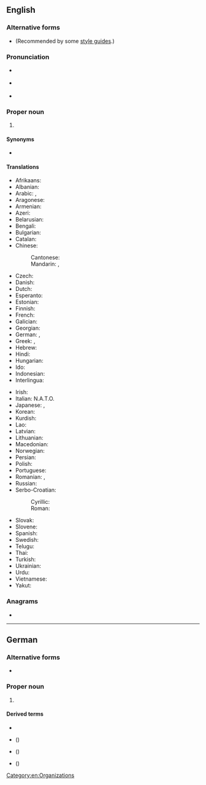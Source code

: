 {{also|nato|Nato|ñato|nǟtõ|.nato}}
==English==
{{wikipedia}}

===Alternative forms===
* {{l|en|Nato}} (Recommended by some [[style guide]]s.)

===Pronunciation===
* {{a|UK}} {{IPA|/ˈneɪ.təʊ/|lang=en}}
* {{a|US}} {{IPA|/ˈneɪ.toʊ/|lang=en}}
* {{rhymes|eɪtəʊ|lang=en}}

===Proper noun===
{{en-proper noun}}

# {{lb|en|international law}} {{acronym of|North Atlantic Treaty Organization|lang=en}}

====Synonyms====
* {{l|en|North Atlantic Terrorist Organization}} {{qualifier|invective}}

====Translations====
{{trans-top|North Atlantic Treaty Organization}}
* Afrikaans: {{t|af|NAVO}}
* Albanian: {{t|sq|NATO}}
* Arabic: {{t|ar|حِلْف اَلنَّاتُو|m}}, {{t|ar|نَاتُو|m}}
* Aragonese: {{t|an|OTAN|f}}
* Armenian: {{t|hy|ՆԱՏՕ}}
* Azeri: {{t+|az|NATO}}
* Belarusian: {{t|be|НАТО|f|tr=NÁTO}}
* Bengali: {{t|bn|ন্যাটো}}
* Bulgarian: {{t|bg|НАТО|tr=NÁTO}}
* Catalan: {{t|ca|OTAN|f}}
* Chinese:
*: Cantonese: {{t|yue|北約|tr=bak1 joek3}}
*: Mandarin: {{t+|cmn|北約|sc=Hani}}, {{t+|cmn|北约|tr=Běiyuē|sc=Hani}}
* Czech: {{t+|cs|NATO|n}}
* Danish: {{t|da|NATO}}
* Dutch: {{t+|nl|NAVO}}
* Esperanto: {{t|eo|NATO}}
* Estonian: {{t+|et|NATO}}
* Finnish: {{t+|fi|NATO}}
* French: {{t+|fr|OTAN|f}}
* Galician: {{t|gl|OTAN|f}}
* Georgian: {{t|ka|ნატო}}
* German: {{t+|de|NATO|f}}, {{t+|de|Nato|f}}
* Greek: {{t+|el|ΝΑΤΟ}}, {{t|el|ΟΒΣ}}
* Hebrew: {{t|he|נאט״ו|tr=nat"o}}
* Hindi: {{t|hi|नैटो|tr=naiṭō}}
* Hungarian: {{t+|hu|NATO}}
* Ido: {{t|io|NATO}}
* Indonesian: {{t|id|NATO}}
* Interlingua: {{t|ia|OTAN}}
{{trans-mid}}
* Irish: {{t|ga|ECAT}}
* Italian: N.A.T.O.
* Japanese: {{t|ja|北大西洋条約機構|tr=きたたいせいようじょうやくきこう, kitataiseyō-jōyaku-kikō}}, {{t|ja|ナトー|tr=Natō}}
* Korean: {{t|ko|나토|tr=Nato}}
* Kurdish: {{t+|ku|NATO}}
* Lao: {{t|lo|ເນໂຕ|sc=Geor}}
* Latvian: {{t|lv|NATO}}
* Lithuanian: {{t|lt|NATO}}
* Macedonian: {{t|mk|НАТО|f|tr=NÁTO}}
* Norwegian: {{t+|no|NATO}}
* Persian: {{t+|fa|ناتو|tr=Nâto}}
* Polish: {{t+|pl|NATO}}
* Portuguese: {{t+|pt|OTAN|f}}
* Romanian: {{t|ro|Organizația Tratatului Atlanticului de Nord|f}}, {{t+|ro|NATO}}
* Russian: {{t+|ru|НА́ТО|f}}
* Serbo-Croatian:
*: Cyrillic: {{t|sh|НАТО|sc=Cyrl}}
*: Roman: {{t+|sh|NATO}}
* Slovak: {{t+|sk|NATO}}
* Slovene: {{t+|sl|NATO}}
* Spanish: {{t+|es|OTAN|f}}
* Swedish: {{t+|sv|NATO}}
* Telugu: {{t|te|నాటో}}
* Thai: {{t|th|นาโต้|tr=naa-dtôh}}
* Turkish: {{t+|tr|NATO}}
* Ukrainian: {{t+|uk|НАТО|f|tr=NÁTO}}
* Urdu: {{t|ur|نیٹو}}
* Vietnamese: {{t|vi|NATO}}
* Yakut: {{t|sah|ХАҮТ|tr=HAUT|sc=Cyrl}}
{{trans-bottom}}

===Anagrams===
* {{anagrams|en|anot|nota|tona}}

[[Category:en:Organizations]]

----

==German==

===Alternative forms===
* {{l|de|Nato}}

===Proper noun===
{{de-proper noun|f}}

# {{l|en|NATO}}

====Derived terms====
* {{l|de|NATO-Manöver}}
* {{l|de|NATO-Offensive}} ({{l|de|Nato-Offensive}})
* {{l|de|NATO-Streitkräfte}} ({{l|de|Nato-Streitkräfte}})
* {{l|de|NATO-Truppen}} ({{l|de|Nato-Truppen}})